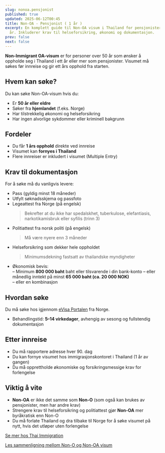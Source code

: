 ```yaml
---
slug: nonoa.pensjonist
published: true
updated: 2025-06-12T00:45
title: Non-OA - Pensjonist ( 1 år )
excerpt: En komplett guide til Non-OA visum i Thailand for pensjonister over 50
  år. Inkluderer krav til helseforsikring, økonomi og dokumentasjon.
prev: false
next: false
---
```

**Non-Immigrant OA-visum** er for personer over 50 år som ønsker å oppholde seg i Thailand i ett år eller mer som pensjonister. Visumet må søkes før innreise og gir ett års opphold fra starten.

## Hvem kan søke?

Du kan søke Non-OA-visum hvis du:

- Er **50 år eller eldre**
- Søker fra **hjemlandet** (f.eks. Norge)
- Har tilstrekkelig økonomi og helseforsikring
- Har ingen alvorlige sykdommer eller kriminell bakgrunn

## Fordeler

- Du får **1 års opphold** direkte ved innreise
- Visumet kan **fornyes i Thailand**
- Flere innreiser er inkludert i visumet (Multiple Entry)

## Krav til dokumentasjon

For å søke må du vanligvis levere:

- Pass (gyldig minst 18 måneder)
- Utfylt søknadsskjema og passfoto
- Legeattest fra Norge (på engelsk)  
  > Bekrefter at du ikke har spedalskhet, tuberkulose, elefantiasis, narkotikamisbruk eller syfilis (trinn 3)
- Politiattest fra norsk politi (på engelsk)  
  > Må være nyere enn 3 måneder
- Helseforsikring som dekker hele oppholdet  
  > Minimumsdekning fastsatt av thailandske myndigheter
- Økonomisk bevis:  
  – Minimum **800 000 baht** baht eller tilsvarende i din bank-konto
  – eller månedlig inntekt på minst **65 000 baht (ca. 20 000 NOK)**  
  – eller en kombinasjon

## Hvordan søke

Du må søke hos igjennom [eVisa Portalen](https://www.thaievisa.go.th/) fra Norge.
- Behandlingstid: **5–14 virkedager**, avhengig av sesong og fullstendig dokumentasjon

## Etter innreise

- Du må rapportere adresse hver 90. dag
- Du kan fornye visumet hos immigrasjonskontoret i Thailand (1 år av gangen)
- Du må opprettholde økonomiske og forsikringsmessige krav for forlengelse

## Viktig å vite

- **Non-OA** er ikke det samme som **Non-O** (som også kan brukes av pensjonister, men har andre krav)
- Strengere krav til helseforsikring og politiattest gjør **Non-OA** mer byråkratisk enn Non-O
- Du må forlate Thailand og dra tilbake til Norge for å søke visumet på nytt, hvis det utløper uten forlengelse

[Se mer hos Thai Immigration](https://www.immigration.go.th/)

[Les sammenligning mellom Non-O og Non-OA visum](/visumguiden/non-o-eller-non-oa/)
